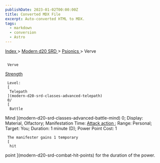 ```yaml
---
publishDate: 2023-01-02T00:00:00Z
title: Converted MDX File
excerpt: Auto-converted HTML to MDX.
tags:
  - markdown
  - conversion
  - Astro
---
```







[
      Index
     ](-index)
     >
     [
      Modern d20 SRD
     ](modern-d20-srd-index)
     >
     [
      Psionics
     ](modern-d20-srd-psionics-index)
     > Verve
    





## 
     Verve
    



[
      Strength
     ](modern-d20-srd-basics-ability-scores)




     Level:
     [
      Telepath
     ](modern-d20-srd-classes-advanced-telepath)
     0/
     [
      Battle
Mind
     ](modern-d20-srd-classes-advanced-battle-mind)
     0; Display: Material, Olfactory; Manifestation Time:
     [
      Attack
action
     ](modern-d20-srd-combat-attack-actions)
     ; Range: Personal; Target: You; Duration: 1 minute (D); Power Point Cost: 1
    



     The manifester gains 1 temporary
     [
      hit
point
     ](modern-d20-srd-combat-hit-points)
     for the duration of the power.
    




